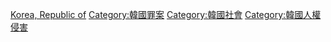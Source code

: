 [[Category:各国恐怖主义|Korea, Republic of]]
[[Category:韓國罪案|Category:韓國罪案]]
[[Category:韓國社會|Category:韓國社會]]
[[Category:韓國人權侵害|Category:韓國人權侵害]]